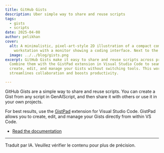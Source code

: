 ```yaml
---
title: GitHub Gists
description: Uber simple way to share and reuse scripts
tags:
  - gists
  - scripts
date: 2025-04-08
author: pelikhan
cover:
  alt: A minimalistic, pixel-art-style 2D illustration of a compact computer
    workstation with a monitor showing a coding interface. Next to the monitor
  image: ../../blog/gists.png
excerpt: GitHub Gists make it easy to share and reuse scripts across projects.
  Combine them with the GistPad extension in Visual Studio Code to seamlessly
  create, edit, and manage your Gists without switching tools. This workflow
  streamlines collaboration and boosts productivity.

---
```




<BlogNarration />

GitHub Gists are a simple way to share and reuse scripts. You can create a Gist from any script in GenAIScript, and then share it with others or use it in your own projects.

<YouTube id="https://youtu.be/ab4kD3zjzwc" posterQuality="high" />

For best results, use the [GistPad](https://marketplace.visualstudio.com/items?itemName=GistPad.gistpad) extension for Visual Studio Code. GistPad allows you to create, edit, and manage your Gists directly from within VS Code.

* [Read the documentation](/genaiscript/reference/vscode/gists/)

<hr />

Traduit par IA. Veuillez vérifier le contenu pour plus de précision.
